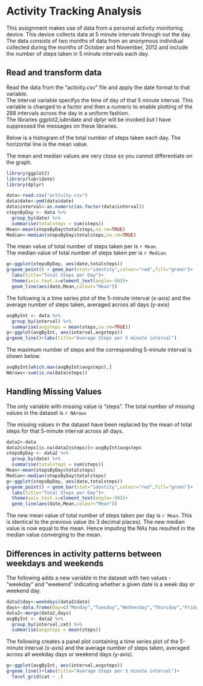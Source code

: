 # Activity Tracking Analysis

This assignment makes use of data from a personal activity monitoring device. This device collects data at 5 minute intervals through out the day. The data consists of two months of data from an anonymous individual collected during the months of October and November, 2012 and include the number of steps taken in 5 minute intervals each day.

## Read and transform data
Read the data from the "activity.csv" file and apply the date format to that variable.  
The interval variable specifys the time of day of that 5 minute interval. This variable is  changed to a factor and then a numeric to enable plotting of the 288 intervals across the day in a uniform fashion.  
The libraries ggplot2,lubridate and dplyr will be invoked  but I have suppressed the messages on these libraries.

Below is a histogram of the total number of steps taken each day. The horizontal line is the mean value.

The mean and median values are very close so you cannot differentiate on the graph.

```r
library(ggplot2)
library(lubridate)
library(dplyr)
```

```r
data<-read.csv("activity.csv")
data$date<-ymd(data$date)
data$interval<-as.numeric(as.factor(data$interval))
stepsByDay <- data %>%
  group_by(date) %>%
  summarise(totalsteps = sum(steps))
Mean<-mean(stepsByDay$totalsteps,na.rm=TRUE)
Median<-median(stepsByDay$totalsteps,na.rm=TRUE)

```
The mean value of total number of steps taken per is `r Mean`.  
The median value of total number of steps taken per is `r Median`.


```r

g<-ggplot(stepsByDay, aes(date,totalsteps)) 
g+geom_point() + geom_bar(stat="identity",colour="red",fill="green")+
  labs(title="Total Steps per Day")+
  theme(axis.text.x=element_text(angle=-90))+
  geom_line(aes(date,Mean,colour="Mean"))
```

The following is a  time series plot of the 5-minute interval (x-axis) and the average number of 
steps taken, averaged across all days (y-axis)
```r
avgByInt <- data %>%
  group_by(interval) %>%
  summarise(avgsteps = mean(steps,na.rm=TRUE))
g<-ggplot(avgByInt, aes(interval,avgsteps)) 
g+geom_line()+labs(title="Average Steps per 5 minute interval")
```

The maximum number of steps and the corresponding 5-minute interval is shown below.
```r
avgByInt[which.max(avgByInt$avgsteps),]
NArows<-sum(is.na(data$steps))
```
## Handling Missing Values
The only variable with missing value is "steps".
The total number of missing values in the dataset is `r NArows`

The missing values in the dataset have been replaced by the mean of total steps for that 5-minute interval across all days.  
```r
data2<-data
data2$steps[is.na(data2$steps)]<-avgByInt$avgsteps
stepsByDay <- data2 %>%
  group_by(date) %>%
  summarise(totalsteps = sum(steps))
Mean<-mean(stepsByDay$totalsteps)
Median<-median(stepsByDay$totalsteps)
g<-ggplot(stepsByDay, aes(date,totalsteps)) 
g+geom_point() + geom_bar(stat="identity",colour="red",fill="green")+
  labs(title="Total Steps per Day")+
  theme(axis.text.x=element_text(angle=-90))+
  geom_line(aes(date,Mean,colour="Mean"))
```

The new mean value of total number of steps taken per day is `r Mean`. This is identical to the previous value (to 3 decimal places). The new median value is now equal to the mean. Hence imputing the NAs has resulted in the median value converging to the mean.

## Differences in activity patterns between weekdays and weekends
The following adds a new variable in the dataset with two values - "weekday" and "weekend" indicating whether a given date is a week day or weekend day.  
```r
data2$day<-weekdays(data2$date)
days<-data.frame(day=c("Monday","Tuesday","Wednesday","Thursday","Friday","Saturday","Sunday"),cat=c("weekday","weekday","weekday","weekday","weekday","weekend","weekend"))
data2<-merge(data2,days)
avgByInt <- data2 %>%
  group_by(interval,cat) %>%
  summarise(avgsteps = mean(steps))
```
The following creates a panel plot containing a time series plot of the 5-minute interval (x-axis)
and the average number of steps taken, averaged across all weekday days or weekend days (y-axis).
```r
g<-ggplot(avgByInt, aes(interval,avgsteps))
g+geom_line()+labs(title="Average Steps per 5 minute interval")+
  facet_grid(cat ~ .)
```


